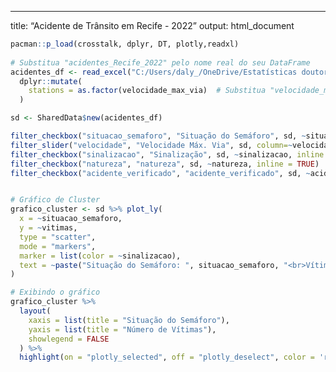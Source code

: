 ---
title: "Acidente de Trânsito em Recife - 2022"
output: html_document

```r
pacman::p_load(crosstalk, dplyr, DT, plotly,readxl)
  
# Substitua "acidentes_Recife_2022" pelo nome real do seu DataFrame
acidentes_df <- read_excel("C:/Users/daly_/OneDrive/Estatísticas doutorado/acidente_Recife_2022.xlsx") %>%
  dplyr::mutate(
    stations = as.factor(velocidade_max_via)  # Substitua "velocidade_max_via" pelo nome real da coluna
  )

sd <- SharedData$new(acidentes_df)

```


```r

filter_checkbox("situacao_semaforo", "Situação do Semáforo", sd, ~situacao_semaforo, inline = TRUE)
filter_slider("velocidade", "Velocidade Máx. Via", sd, column=~velocidade_max_via, step=0.1, width=250)
filter_checkbox("sinalizacao", "Sinalização", sd, ~sinalizacao, inline = TRUE)
filter_checkbox("natureza", "natureza", sd, ~natureza, inline = TRUE)
filter_checkbox("acidente_verificado", "acidente_verificado", sd, ~acidente_verificado, inline = TRUE)


# Gráfico de Cluster
grafico_cluster <- sd %>% plot_ly(
  x = ~situacao_semaforo,
  y = ~vitimas,
  type = "scatter",
  mode = "markers",
  marker = list(color = ~sinalizacao),
  text = ~paste("Situação do Semáforo: ", situacao_semaforo, "<br>Vítimas: ", vitimas)
) 

# Exibindo o gráfico
grafico_cluster %>%
  layout(
    xaxis = list(title = "Situação do Semáforo"),
    yaxis = list(title = "Número de Vítimas"),
    showlegend = FALSE
  ) %>%
  highlight(on = "plotly_selected", off = "plotly_deselect", color = 'red')
```




